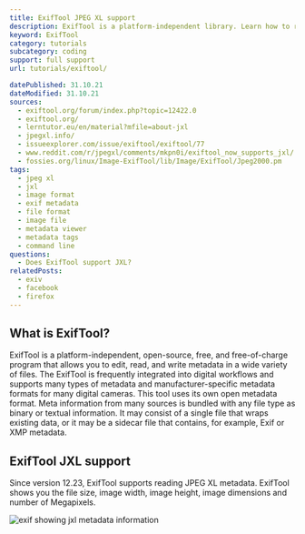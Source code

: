 ```yaml
---
title: ExifTool JPEG XL support
description: ExifTool is a platform-independent library. Learn how to read JXL images within ExifTool.
keyword: ExifTool
category: tutorials
subcategory: coding
support: full support
url: tutorials/exiftool/

datePublished: 31.10.21
dateModified: 31.10.21
sources:
  - exiftool.org/forum/index.php?topic=12422.0
  - exiftool.org/
  - lerntutor.eu/en/material?mfile=about-jxl
  - jpegxl.info/
  - issueexplorer.com/issue/exiftool/exiftool/77
  - www.reddit.com/r/jpegxl/comments/mkpn0i/exiftool_now_supports_jxl/
  - fossies.org/linux/Image-ExifTool/lib/Image/ExifTool/Jpeg2000.pm
tags:
  - jpeg xl
  - jxl
  - image format
  - exif metadata
  - file format
  - image file
  - metadata viewer
  - metadata tags
  - command line
questions:
  - Does ExifTool support JXL?
relatedPosts:
  - exiv
  - facebook
  - firefox
---
```


## What is ExifTool?

ExifTool is a platform-independent, open-source, free, and free-of-charge program that allows you to edit, read, and write metadata in a wide variety of files. The ExifTool is frequently integrated into digital workflows and supports many types of metadata and manufacturer-specific metadata formats for many digital cameras. This tool uses its own open metadata format. Meta information from many sources is bundled with any file type as binary or textual information. It may consist of a single file that wraps existing data, or it may be a sidecar file that contains, for example, Exif or XMP metadata.

## ExifTool JXL support

Since version 12.23, ExifTool supports reading JPEG XL metadata. ExifTool shows you the file size, image width, image height, image dimensions and number of Megapixels.

<Image url="exiftool" alt="exif showing jxl metadata information" />
